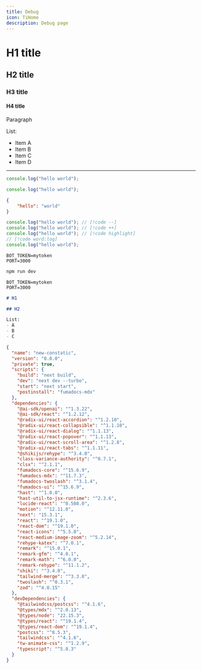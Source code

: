 ```yaml
---
title: Debug
icon: TiHome
description: Debug page
---
```


# H1 title

## H2 title

### H3 title

#### H4 title

Paragraph

List:
- Item A
- Item B
- Item C
- Item D

---

```ts title="index.ts"
console.log("hello world");
```

```js title="index.js"
console.log("hello world");
```

```json title="index.json"
{
    "hello": "world"
}
```

```ts title="index.ts"
console.log("hello world"); // [!code --]
console.log("hello world"); // [!code ++]
console.log("hello world"); // [!code highlight]
// [!code word:log]
console.log("hello world"); 
```

```properties title=".properties"
BOT_TOKEN=mytoken
PORT=3000
```

```bash title="start.sh"
npm run dev
```

```dotenv title=".env"
BOT_TOKEN=mytoken
PORT=3000
```

```md title=".env"
# H1

## H2

List:
- A
- B
- C
```

```json title="package.json"
{
  "name": "new-constatic",
  "version": "0.0.0",
  "private": true,
  "scripts": {
    "build": "next build",
    "dev": "next dev --turbo",
    "start": "next start",
    "postinstall": "fumadocs-mdx"
  },
  "dependencies": {
    "@ai-sdk/openai": "^1.3.22",
    "@ai-sdk/react": "^1.2.12",
    "@radix-ui/react-accordion": "^1.2.10",
    "@radix-ui/react-collapsible": "^1.1.10",
    "@radix-ui/react-dialog": "^1.1.13",
    "@radix-ui/react-popover": "^1.1.13",
    "@radix-ui/react-scroll-area": "^1.2.8",
    "@radix-ui/react-tabs": "^1.1.11",
    "@shikijs/rehype": "^3.4.0",
    "class-variance-authority": "^0.7.1",
    "clsx": "^2.1.1",
    "fumadocs-core": "^15.6.9",
    "fumadocs-mdx": "^11.7.3",
    "fumadocs-twoslash": "^3.1.4",
    "fumadocs-ui": "^15.6.9",
    "hast": "^1.0.0",
    "hast-util-to-jsx-runtime": "^2.3.6",
    "lucide-react": "^0.508.0",
    "motion": "^12.11.0",
    "next": "15.3.1",
    "react": "^19.1.0",
    "react-dom": "^19.1.0",
    "react-icons": "^5.5.0",
    "react-medium-image-zoom": "^5.2.14",
    "rehype-katex": "^7.0.1",
    "remark": "^15.0.1",
    "remark-gfm": "^4.0.1",
    "remark-math": "^6.0.0",
    "remark-rehype": "^11.1.2",
    "shiki": "^3.4.0",
    "tailwind-merge": "^3.3.0",
    "twoslash": "^0.3.1",
    "zod": "^4.0.15"
  },
  "devDependencies": {
    "@tailwindcss/postcss": "^4.1.6",
    "@types/mdx": "^2.0.13",
    "@types/node": "22.15.3",
    "@types/react": "^19.1.4",
    "@types/react-dom": "^19.1.4",
    "postcss": "^8.5.3",
    "tailwindcss": "^4.1.6",
    "tw-animate-css": "^1.2.9",
    "typescript": "^5.8.3"
  }
}
```